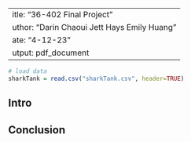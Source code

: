  ---
title: "36-402 Final Project"
author: "Darin Chaoui Jett Hays Emily Huang"
date: "4-12-23"
output: pdf_document
---


```r
# load data
sharkTank = read.csv("sharkTank.csv", header=TRUE)
```


## Intro

## Conclusion 
 